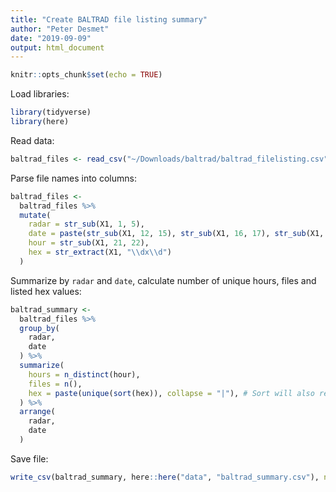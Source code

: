 ```yaml
---
title: "Create BALTRAD file listing summary"
author: "Peter Desmet"
date: "2019-09-09"
output: html_document
---
```


```r
knitr::opts_chunk$set(echo = TRUE)
```

Load libraries:

```r
library(tidyverse)
library(here)
```

Read data:

```r
baltrad_files <- read_csv("~/Downloads/baltrad/baltrad_filelisting.csv", col_names = FALSE)
```

Parse file names into columns:

```r
baltrad_files <-
  baltrad_files %>%
  mutate(
    radar = str_sub(X1, 1, 5),
    date = paste(str_sub(X1, 12, 15), str_sub(X1, 16, 17), str_sub(X1, 18, 19), sep = "-"),
    hour = str_sub(X1, 21, 22),
    hex = str_extract(X1, "\\dx\\d")
  )
```

Summarize by `radar` and `date`, calculate number of unique hours, files and listed hex values:

```r
baltrad_summary <-
  baltrad_files %>%
  group_by(
    radar,
    date
  ) %>%
  summarize(
    hours = n_distinct(hour),
    files = n(),
    hex = paste(unique(sort(hex)), collapse = "|"), # Sort will also remove NA values
  ) %>%
  arrange(
    radar,
    date
  )
```

Save file:

```r
write_csv(baltrad_summary, here::here("data", "baltrad_summary.csv"), na = "")
```
